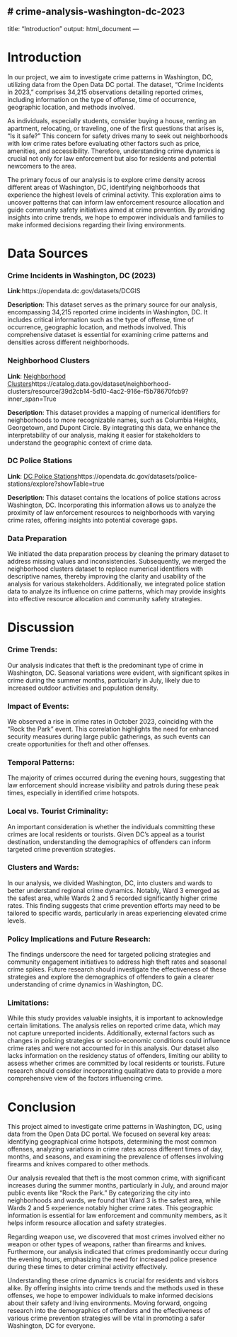 # crime-analysis-washington-dc-2023
---
  title: "Introduction"
output: html_document
---
  
# Introduction
  
  In our project, we aim to investigate crime patterns in Washington, DC, utilizing data from the Open Data DC portal. The dataset, "Crime Incidents in 2023," comprises 34,215 observations detailing reported crimes, including information on the type of offense, time of occurrence, geographic location, and methods involved.

  As individuals, especially students, consider buying a house, renting an apartment, relocating, or traveling, one of the first questions that arises is, "Is it safe?" This concern for safety drives many to seek out neighborhoods with low crime rates before evaluating other factors such as price, amenities, and accessibility. Therefore, understanding crime dynamics is crucial not only for law enforcement but also for residents and potential newcomers to the area.

The primary focus of our analysis is to explore crime density across different areas of Washington, DC, identifying neighborhoods that experience the highest levels of criminal activity. This exploration aims to uncover patterns that can inform law enforcement resource allocation and guide community safety initiatives aimed at crime prevention. By providing insights into crime trends, we hope to empower individuals and families to make informed decisions regarding their living environments.

# Data Sources

### Crime Incidents in Washington, DC (2023)

**Link**:https://opendata.dc.gov/datasets/DCGIS

**Description**: This dataset serves as the primary source for our analysis, encompassing 34,215 reported crime incidents in Washington, DC. It includes critical information such as the type of offense, time of occurrence, geographic location, and methods involved. This comprehensive dataset is essential for examining crime patterns and densities across different neighborhoods.

### Neighborhood Clusters

**Link**: [Neighborhood Clusters]https://catalog.data.gov/dataset/neighborhood-clusters/resource/39d2cb14-5d10-4ac2-916e-f5b78670fcb9?inner_span=True

**Description**: This dataset provides a mapping of numerical identifiers for neighborhoods to more recognizable names, such as Columbia Heights, Georgetown, and Dupont Circle. By integrating this data, we enhance the interpretability of our analysis, making it easier for stakeholders to understand the geographic context of crime data.

### DC Police Stations

**Link**: [DC Police Stations]https://opendata.dc.gov/datasets/police-stations/explore?showTable=true

**Description**: This dataset contains the locations of police stations across Washington, DC. Incorporating this information allows us to analyze the proximity of law enforcement resources to neighborhoods with varying crime rates, offering insights into potential coverage gaps.

### Data Preparation

We initiated the data preparation process by cleaning the primary dataset to address missing values and inconsistencies. Subsequently, we merged the neighborhood clusters dataset to replace numerical identifiers with descriptive names, thereby improving the clarity and usability of the analysis for various stakeholders. Additionally, we integrated police station data to analyze its influence on crime patterns, which may provide insights into effective resource allocation and community safety strategies.


# Discussion

### **Crime Trends:** 
Our analysis indicates that theft is the predominant type of crime in Washington, DC. Seasonal variations were evident, with significant spikes in crime during the summer months, particularly in July, likely due to increased outdoor activities and population density.

### **Impact of Events:**
We observed a rise in crime rates in October 2023, coinciding with the "Rock the Park" event. This correlation highlights the need for enhanced security measures during large public gatherings, as such events can create opportunities for theft and other offenses.

### **Temporal Patterns:** 
The majority of crimes occurred during the evening hours, suggesting that law enforcement should increase visibility and patrols during these peak times, especially in identified crime hotspots.

### **Local vs. Tourist Criminality:** 
An important consideration is whether the individuals committing these crimes are local residents or tourists. Given DC's appeal as a tourist destination, understanding the demographics of offenders can inform targeted crime prevention strategies.

### **Clusters and Wards:** 
In our analysis, we divided Washington, DC, into clusters and wards to better understand regional crime dynamics. Notably, Ward 3 emerged as the safest area, while Wards 2 and 5 recorded significantly higher crime rates. This finding suggests that crime prevention efforts may need to be tailored to specific wards, particularly in areas experiencing elevated crime levels.

### **Policy Implications and Future Research:**
The findings underscore the need for targeted policing strategies and community engagement initiatives to address high theft rates and seasonal crime spikes. Future research should investigate the effectiveness of these strategies and explore the demographics of offenders to gain a clearer understanding of crime dynamics in Washington, DC.

### **Limitations:** 
While this study provides valuable insights, it is important to acknowledge certain limitations. The analysis relies on reported crime data, which may not capture unreported incidents. Additionally, external factors such as changes in policing strategies or socio-economic conditions could influence crime rates and were not accounted for in this analysis. Our dataset also lacks information on the residency status of offenders, limiting our ability to assess whether crimes are committed by local residents or tourists. Future research should consider incorporating qualitative data to provide a more comprehensive view of the factors influencing crime.

# Conclusion

  This project aimed to investigate crime patterns in Washington, DC, using data from the Open Data DC portal. We focused on several key areas: identifying geographical crime hotspots, determining the most common offenses, analyzing variations in crime rates across different times of day, months, and seasons, and examining the prevalence of offenses involving firearms and knives compared to other methods.

  Our analysis revealed that theft is the most common crime, with significant increases during the summer months, particularly in July, and around major public events like "Rock the Park." By categorizing the city into neighborhoods and wards, we found that Ward 3 is the safest area, while Wards 2 and 5 experience notably higher crime rates. This geographic information is essential for law enforcement and community members, as it helps inform resource allocation and safety strategies.

  Regarding weapon use, we discovered that most crimes involved either no weapon or other types of weapons, rather than firearms and knives. Furthermore, our analysis indicated that crimes predominantly occur during the evening hours, emphasizing the need for increased police presence during these times to deter criminal activity effectively.

  Understanding these crime dynamics is crucial for residents and visitors alike. By offering insights into crime trends and the methods used in these offenses, we hope to empower individuals to make informed decisions about their safety and living environments. Moving forward, ongoing research into the demographics of offenders and the effectiveness of various crime prevention strategies will be vital in promoting a safer Washington, DC for everyone.
